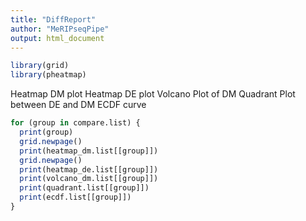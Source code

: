 ```yaml
---
title: "DiffReport"
author: "MeRIPseqPipe"
output: html_document
---
```


```r
library(grid)
library(pheatmap)
```
Heatmap DM plot 
Heatmap DE plot
Volcano Plot of DM
Quadrant Plot between DE and DM
ECDF curve

```r
for (group in compare.list) {
  print(group)
  grid.newpage()
  print(heatmap_dm.list[[group]])
  grid.newpage()
  print(heatmap_de.list[[group]]) 
  print(volcano_dm.list[[group]])
  print(quadrant.list[[group]])
  print(ecdf.list[[group]])
}
```
